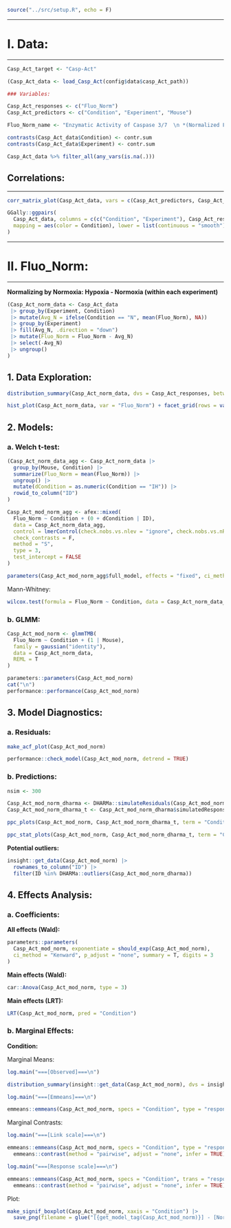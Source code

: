 ```r
source("../src/setup.R", echo = F)
```

<!------------------------------------------------------------------------------>
<!------------------------------------------------------------------------------>
***
# I. Data:
***

```r

Casp_Act_target <- "Casp-Act"

(Casp_Act_data <- load_Casp_Act(config$data$casp_Act_path))

### Variables:

Casp_Act_responses <- c("Fluo_Norm")
Casp_Act_predictors <- c("Condition", "Experiment", "Mouse")

Fluo_Norm_name <- "Enzymatic Activity of Caspase 3/7  \n *(Normalized Fluorescence)*"

contrasts(Casp_Act_data$Condition) <- contr.sum
contrasts(Casp_Act_data$Experiment) <- contr.sum
```

```r
Casp_Act_data %>% filter_all(any_vars(is.na(.)))
```

<!------------------------------------------------------------------------------>
## Correlations:
***

```r
corr_matrix_plot(Casp_Act_data, vars = c(Casp_Act_predictors, Casp_Act_responses))
```

```r
GGally::ggpairs(
  Casp_Act_data, columns = c(c("Condition", "Experiment"), Casp_Act_responses), 
  mapping = aes(color = Condition), lower = list(continuous = "smooth")
)
```


<!------------------------------------------------------------------------------>
<!------------------------------------------------------------------------------>
***
# II. Fluo_Norm:
***

**Normalizing by Normoxia: Hypoxia - Normoxia (within each experiment)**

```r
(Casp_Act_norm_data <- Casp_Act_data 
 |> group_by(Experiment, Condition)
 |> mutate(Avg_N = ifelse(Condition == "N", mean(Fluo_Norm), NA))
 |> group_by(Experiment)
 |> fill(Avg_N, .direction = "down")
 |> mutate(Fluo_Norm = Fluo_Norm - Avg_N)
 |> select(-Avg_N)
 |> ungroup()
)
```

<!------------------------------------------------------------------------------>
## 1. Data Exploration:

```r
distribution_summary(Casp_Act_norm_data, dvs = Casp_Act_responses, between = c("Condition", "Experiment"))
```

```r
hist_plot(Casp_Act_norm_data, var = "Fluo_Norm") + facet_grid(rows = vars(Condition), cols = vars(Experiment))
```


<!------------------------------------------------------------------------------>
## 2. Models:

### a. Welch t-test:

```r
(Casp_Act_norm_data_agg <- Casp_Act_norm_data |> 
  group_by(Mouse, Condition) |> 
  summarize(Fluo_Norm = mean(Fluo_Norm)) |> 
  ungroup() |> 
  mutate(dCondition = as.numeric(Condition == "IH")) |> 
  rowid_to_column("ID")
)
```

```r
Casp_Act_mod_norm_agg <- afex::mixed(
  Fluo_Norm ~ Condition + (0 + dCondition | ID),
  data = Casp_Act_norm_data_agg,
  control = lmerControl(check.nobs.vs.nlev = "ignore", check.nobs.vs.nRE = "ignore"),
  check_contrasts = F,
  method = "S",
  type = 3,
  test_intercept = FALSE
)

parameters(Casp_Act_mod_norm_agg$full_model, effects = "fixed", ci_method = "satterthwaite", drop = "Intercept")
```

Mann-Whitney:

```r
wilcox.test(formula = Fluo_Norm ~ Condition, data = Casp_Act_norm_data_agg, paired = FALSE)
```


### b. GLMM:

```r
Casp_Act_mod_norm <- glmmTMB(
  Fluo_Norm ~ Condition + (1 | Mouse),
  family = gaussian("identity"),
  data = Casp_Act_norm_data,
  REML = T
)

parameters::parameters(Casp_Act_mod_norm)
cat("\n")
performance::performance(Casp_Act_mod_norm)
```


<!------------------------------------------------------------------------------>
## 3. Model Diagnostics:

### a. Residuals:

```r
make_acf_plot(Casp_Act_mod_norm)

performance::check_model(Casp_Act_mod_norm, detrend = TRUE)
```


### b. Predictions:

```r
nsim <- 300

Casp_Act_mod_norm_dharma <- DHARMa::simulateResiduals(Casp_Act_mod_norm, plot = F, n = nsim, seed = getOption("seed"))
Casp_Act_mod_norm_dharma_t <- Casp_Act_mod_norm_dharma$simulatedResponse |> t()
```

```r
ppc_plots(Casp_Act_mod_norm, Casp_Act_mod_norm_dharma_t, term = "Condition")
```

```r
ppc_stat_plots(Casp_Act_mod_norm, Casp_Act_mod_norm_dharma_t, term = "Condition")
```

**Potential outliers:**

```r
insight::get_data(Casp_Act_mod_norm) |> 
  rownames_to_column("ID") |> 
  filter(ID %in% DHARMa::outliers(Casp_Act_mod_norm_dharma))
```


<!------------------------------------------------------------------------------>
## 4. Effects Analysis:

### a. Coefficients:

**All effects (Wald):**

```r
parameters::parameters(
  Casp_Act_mod_norm, exponentiate = should_exp(Casp_Act_mod_norm), 
  ci_method = "Kenward", p_adjust = "none", summary = T, digits = 3
)
```

**Main effects (Wald):**

```r
car::Anova(Casp_Act_mod_norm, type = 3)
```

**Main effects (LRT):**

```r
LRT(Casp_Act_mod_norm, pred = "Condition")
```


### b. Marginal Effects:

**Condition:**

Marginal Means:

```r
log.main("===[Observed]===\n")

distribution_summary(insight::get_data(Casp_Act_mod_norm), dvs = insight::find_response(Casp_Act_mod_norm), between = "Condition")

log.main("===[Emmeans]===\n")

emmeans::emmeans(Casp_Act_mod_norm, specs = "Condition", type = "response")
```

Marginal Contrasts:

```r
log.main("===[Link scale]===\n")

emmeans::emmeans(Casp_Act_mod_norm, specs = "Condition", type = "response") |> 
  emmeans::contrast(method = "pairwise", adjust = "none", infer = TRUE)

log.main("===[Response scale]===\n")

emmeans::emmeans(Casp_Act_mod_norm, specs = "Condition", trans = "response") |> 
  emmeans::contrast(method = "pairwise", adjust = "none", infer = TRUE)
```

Plot:

```r
make_signif_boxplot(Casp_Act_mod_norm, xaxis = "Condition") |> 
  save_png(filename = glue("[{get_model_tag(Casp_Act_mod_norm)}] - [Normalized] Boxplots - by [Condition]"), subfolder = Casp_Act_target, dpi = dpi_save_png, width = 5, height = 8)
```

